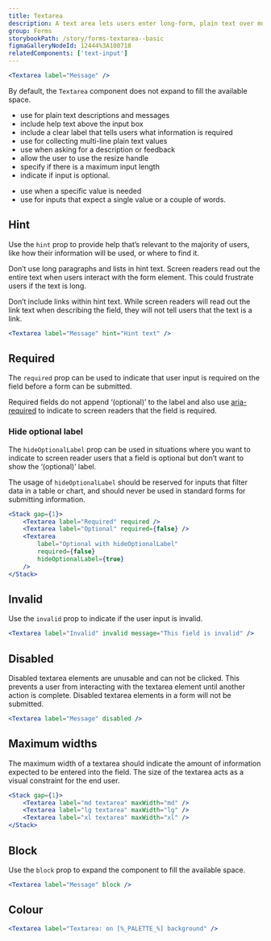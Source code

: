 ```yaml
---
title: Textarea
description: A text area lets users enter long-form, plain text over multiple lines and is commonly found in forms.
group: Forms
storybookPath: /story/forms-textarea--basic
figmaGalleryNodeId: 12444%3A100718
relatedComponents: ['text-input']
---
```


```jsx live
<Textarea label="Message" />
```

By default, the `Textarea` component does not expand to fill the available space.

<DoHeading />

- use for plain text descriptions and messages
- include help text above the input box
- include a clear label that tells users what information is required
- use for collecting multi-line plain text values
- use when asking for a description or feedback
- allow the user to use the resize handle
- specify if there is a maximum input length
- indicate if input is optional.

<DontHeading />

- use when a specific value is needed
- use for inputs that expect a single value or a couple of words.

## Hint

Use the `hint` prop to provide help that’s relevant to the majority of users, like how their information will be used, or where to find it.

Don’t use long paragraphs and lists in hint text. Screen readers read out the entire text when users interact with the form element. This could frustrate users if the text is long.

Don’t include links within hint text. While screen readers will read out the link text when describing the field, they will not tell users that the text is a link.

```jsx live
<Textarea label="Message" hint="Hint text" />
```

## Required

The `required` prop can be used to indicate that user input is required on the field before a form can be submitted.

Required fields do not append ‘(optional)’ to the label and also use [aria-required](https://developer.mozilla.org/en-US/docs/Web/Accessibility/ARIA/Attributes/aria-required) to indicate to screen readers that the field is required.

### Hide optional label

The `hideOptionalLabel` prop can be used in situations where you want to indicate to screen reader users that a field is optional but don’t want to show the ‘(optional)’ label.

The usage of `hideOptionalLabel` should be reserved for inputs that filter data in a table or chart, and should never be used in standard forms for submitting information.

```jsx live
<Stack gap={1}>
	<Textarea label="Required" required />
	<Textarea label="Optional" required={false} />
	<Textarea
		label="Optional with hideOptionalLabel"
		required={false}
		hideOptionalLabel={true}
	/>
</Stack>
```

## Invalid

Use the `invalid` prop to indicate if the user input is invalid.

```jsx live
<Textarea label="Invalid" invalid message="This field is invalid" />
```

## Disabled

Disabled textarea elements are unusable and can not be clicked. This prevents a user from interacting with the textarea element until another action is complete. Disabled textarea elements in a form will not be submitted.

```jsx live
<Textarea label="Message" disabled />
```

## Maximum widths

The maximum width of a textarea should indicate the amount of information expected to be entered into the field. The size of the textarea acts as a visual constraint for the end user.

```jsx live
<Stack gap={1}>
	<Textarea label="md textarea" maxWidth="md" />
	<Textarea label="lg textarea" maxWidth="lg" />
	<Textarea label="xl textarea" maxWidth="xl" />
</Stack>
```

## Block

Use the `block` prop to expand the component to fill the available space.

```jsx live
<Textarea label="Message" block />
```

## Colour

```jsx live colorSection
<Textarea label="Textarea: on [%_PALETTE_%] background" />
```
